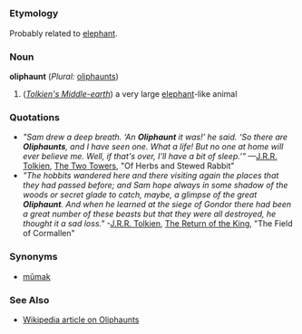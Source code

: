 =={{en}}==
===Etymology===
Probably related to [[elephant]].
===Noun===
'''oliphaunt''' (''Plural:'' [[oliphaunts]])

#(''[[w:Middle-earth|Tolkien's Middle-earth]]'') a very large [[elephant]]-like animal
===Quotations===
*''"Sam drew a deep breath. ‘An '''Oliphaunt''' it was!’ he said. ‘So there are '''Oliphaunts''', and I have seen one. What a life! But no one at home will ever believe me. Well, if that's over, I'll have a bit of sleep.’"'' —[[w:J.R.R. Tolkien|J.R.R. Tolkien]], [[w:The Two Towers (book)|The Two Towers]], "Of Herbs and Stewed Rabbit"
*''"The hobbits wandered here and there visiting again the places that they had passed before; and Sam hope always in some shadow of the woods or secret glade to catch, maybe, a glimpse of the great '''Oliphaunt'''. And when he learned at the siege of Gondor there had been a great number of these beasts but that they were all destroyed, he thought it a sad loss."'' -[[w:J.R.R. Tolkien|J.R.R. Tolkien]], [[w:The Return of the King (book)|The Return of the King]], "The Field of Cormallen"
===Synonyms===
*[[mûmak]]
===See Also===
*[[w:oliphaunt|Wikipedia article on Oliphaunts]]